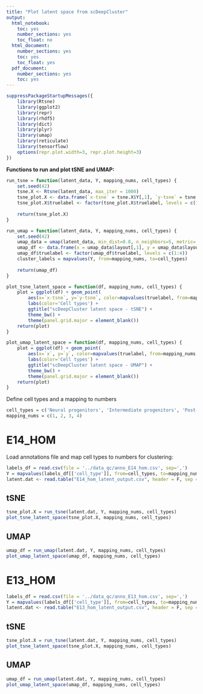 ```yaml
---
title: "Plot latent space from scDeepCluster"
output:
  html_notebook:
    toc: yes
    number_sections: yes
    toc_float: no
  html_document:
    number_sections: yes
    toc: yes
    toc_float: yes
  pdf_document:
    number_sections: yes
    toc: yes
---
```


```r
suppressPackageStartupMessages({
    library(Rtsne)
    library(ggplot2)
    library(repr)
    library(rhdf5)
    library(dict)
    library(plyr)
    library(umap)
    library(reticulate)
    library(tensorflow)
    options(repr.plot.width=3, repr.plot.height=3)
})
```


**Functions to run and plot tSNE and UMAP:**
```r
run_tsne = function(latent_data, Y, mapping_nums, cell_types) {
    set.seed(42)
    tsne.X <- Rtsne(latent_data, max_iter = 1000)
    tsne_plot.X <- data.frame(`x-tsne` = tsne.X$Y[,1], `y-tsne` = tsne.X$Y[,2], truelabel = Y, check.names = F)
    tsne_plot.X$truelabel <- factor(tsne_plot.X$truelabel, levels = c(1:4))
  
    return(tsne_plot.X)
}
```

```r
run_umap = function(latent_data, Y, mapping_nums, cell_types) {
    set.seed(42)
    umap_data = umap(latent_data, min_dist=0.8, n_neighbors=5, metric='euclidean')
    umap_df <- data.frame(x = umap_data$layout[,1], y = umap_data$layout[,2], truelabel = Y)
    umap_df$truelabel <- factor(umap_df$truelabel, levels = c(1:4))
    cluster_labels = mapvalues(Y, from=mapping_nums, to=cell_types)
    
    return(umap_df)
}
```

```r
plot_tsne_latent_space = function(df, mapping_nums, cell_types) {
    plot = ggplot(df) + geom_point(
        aes(x=`x-tsne`, y=`y-tsne`, color=mapvalues(truelabel, from=mapping_nums, to=cell_types)), size=0.5) +
        labs(color='Cell types') +
        ggtitle("scDeepCluster latent space - tSNE") +
        theme_bw() +
        theme(panel.grid.major = element_blank())
    return(plot)
}
```

```r
plot_umap_latent_space = function(df, mapping_nums, cell_types) {
    plot = ggplot(df) + geom_point(
        aes(x=`x`, y=`y`, color=mapvalues(truelabel, from=mapping_nums, to=cell_types)), size=0.5) +
        labs(color='Cell types') +
        ggtitle("scDeepCluster latent space - UMAP") +
        theme_bw() +
        theme(panel.grid.major = element_blank())
    return(plot)
}
```


Define cell types and a mapping to numbers
```r
cell_types = c('Neural progenitors', 'Intermediate progenitors', 'Post-mitotic neurons', 'Ectopic cells')
mapping_nums = c(1, 2, 3, 4)
```


# E14_HOM

Load annotations file and map cell types to numbers for clustering:

```r
labels_df = read.csv(file = '../data_qc/anno_E14_hom.csv', sep=',')
Y = mapvalues(labels_df[['cell_type']], from=cell_types, to=mapping_nums)
latent.dat <- read.table("E14_hom_latent_output.csv", header = F, sep = ",")
```

## tSNE
```r
tsne_plot.X = run_tsne(latent.dat, Y, mapping_nums, cell_types)
plot_tsne_latent_space(tsne_plot.X, mapping_nums, cell_types)
```

## UMAP
```r
umap_df = run_umap(latent.dat, Y, mapping_nums, cell_types)
plot_umap_latent_space(umap_df, mapping_nums, cell_types)
```


# E13_HOM

```r
labels_df = read.csv(file = '../data_qc/anno_E13_hom.csv', sep=',')
Y = mapvalues(labels_df[['cell_type']], from=cell_types, to=mapping_nums)
latent.dat <- read.table("E13_hom_latent_output.csv", header = F, sep = ",")
```

## tSNE
```r
tsne_plot.X = run_tsne(latent.dat, Y, mapping_nums, cell_types)
plot_tsne_latent_space(tsne_plot.X, mapping_nums, cell_types)
```

## UMAP
```r
umap_df = run_umap(latent.dat, Y, mapping_nums, cell_types)
plot_umap_latent_space(umap_df, mapping_nums, cell_types)
```


